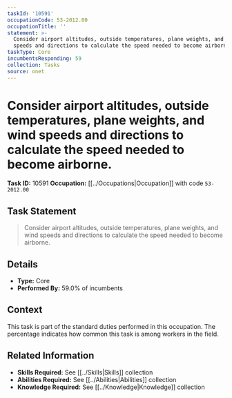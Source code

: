 ```yaml
---
taskId: '10591'
occupationCode: 53-2012.00
occupationTitle: ''
statement: >-
  Consider airport altitudes, outside temperatures, plane weights, and wind
  speeds and directions to calculate the speed needed to become airborne.
taskType: Core
incumbentsResponding: 59
collection: Tasks
source: onet
---
```

# Consider airport altitudes, outside temperatures, plane weights, and wind speeds and directions to calculate the speed needed to become airborne.

**Task ID:** 10591
**Occupation:** [[../Occupations|Occupation]] with code `53-2012.00`

## Task Statement

> Consider airport altitudes, outside temperatures, plane weights, and wind speeds and directions to calculate the speed needed to become airborne.

## Details

- **Type:** Core
- **Performed By:** 59.0% of incumbents

## Context

This task is part of the standard duties performed in this occupation. The percentage indicates how common this task is among workers in the field.

## Related Information

- **Skills Required:** See [[../Skills|Skills]] collection
- **Abilities Required:** See [[../Abilities|Abilities]] collection
- **Knowledge Required:** See [[../Knowledge|Knowledge]] collection
